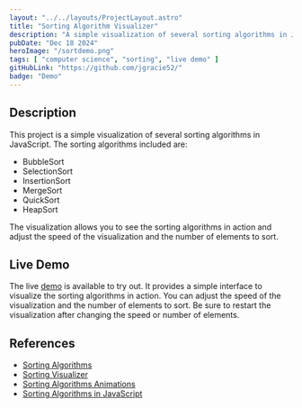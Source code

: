 ```yaml
---
layout: "../../layouts/ProjectLayout.astro"
title: "Sorting Algorithm Visualizer"
description: "A simple visualization of several sorting algorithms in JavaScript."
pubDate: "Dec 18 2024"
heroImage: "/sortdemo.png"
tags: [ "computer science", "sorting", "live demo" ]
gitHubLink: "https://github.com/jgracie52/"
badge: "Demo"
---
```


## Description 

This project is a simple visualization of several sorting algorithms in JavaScript. The sorting algorithms included are:

- BubbleSort
- SelectionSort
- InsertionSort
- MergeSort
- QuickSort
- HeapSort

The visualization allows you to see the sorting algorithms in action and adjust the speed of the visualization and the number of elements to sort.

## Live Demo

The live <a href="/demos/sorting">demo</a> is available to try out. It provides a simple interface to visualize the sorting algorithms in action. You can adjust the speed of the visualization and the number of elements to sort. Be sure to restart the visualization after changing the speed or number of elements.


## References

- [Sorting Algorithms](https://en.wikipedia.org/wiki/Sorting_algorithm)
- [Sorting Visualizer](https://www.toptal.com/developers/sorting-algorithms)
- [Sorting Algorithms Animations](https://www.cs.usfca.edu/~galles/visualization/ComparisonSort.html)
- [Sorting Algorithms in JavaScript](https://www.geeksforgeeks.org/sorting-algorithms/)